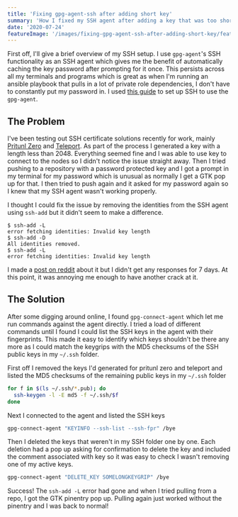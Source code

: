 ```yaml
---
title: 'Fixing gpg-agent-ssh after adding short key'
summary: 'How I fixed my SSH agent after adding a key that was too short'
date: '2020-07-24'
featureImage: '/images/fixing-gpg-agent-ssh-after-adding-short-key/feature.jpg'
---
```


First off, I'll give a brief overview of my SSH setup. I use `gpg-agent`'s SSH functionality as an SSH agent which gives me the benefit of automatically caching the key password after prompting for it once. This persists across all my terminals and programs which is great as when I'm running an ansible playbook that pulls in a lot of private role dependencies, I don't have to constantly put my password in. I used [this guide](https://wiki.archlinux.org/index.php/GnuPG#SSH_agent) to set up SSH to use the `gpg-agent`.

## The Problem

I've been testing out SSH certificate solutions recently for work, mainly [Pritunl Zero](https://zero.pritunl.com/) and [Teleport](https://gravitational.com/teleport/). As part of the process I generated a key with a length less than 2048. Everything seemed fine and I was able to use key to connect to the nodes so I didn't notice the issue straight away. Then I tried pushing to a repository with a password protected key and I got a prompt in my terminal for my password which is unusual as normally I get a GTK pop up for that. I then tried to push again and it asked for my password again so I knew that my SSH agent wasn't working properly.

I thought I could fix the issue by removing the identities from the SSH agent using `ssh-add` but it didn't seem to make a difference.

```
$ ssh-add -L
error fetching identities: Invalid key length
$ ssh-add -D
All identities removed.
$ ssh-add -L
error fetching identities: Invalid key length
```

I made a [post on reddit](https://www.reddit.com/r/linuxquestions/comments/hsaq2w/gpgagent_sshagent_stuck_with_bad_key/) about it but I didn't get any responses for 7 days. At this point, it was annoying me enough to have another crack at it.

## The Solution

After some digging around online, I found `gpg-connect-agent` which let me run commands against the agent directly. I tried a load of different commands until I found I could list the SSH keys in the agent with their fingerprints. This made it easy to identify which keys shouldn't be there any more as I could match the keygrips with the MD5 checksums of the SSH public keys in my `~/.ssh` folder.

First off I removed the keys I'd generated for pritunl zero and teleport and listed the MD5 checksums of the remaining public keys in my `~/.ssh` folder

```sh
for f in $(ls ~/.ssh/*.pub); do
  ssh-keygen -l -E md5 -f ~/.ssh/$f
done
```

Next I connected to the agent and listed the SSH keys

```sh
gpg-connect-agent "KEYINFO --ssh-list --ssh-fpr" /bye
```

Then I deleted the keys that weren't in my SSH folder one by one. Each deletion had a pop up asking for confirmation to delete the key and included the comment associated with key so it was easy to check I wasn't removing one of my active keys.

```sh
gpg-connect-agent "DELETE_KEY SOMELONGKEYGRIP" /bye
```

Success! The `ssh-add -L` error had gone and when I tried pulling from a repo, I got the GTK pinentry pop up. Pulling again just worked without the pinentry and I was back to normal!
